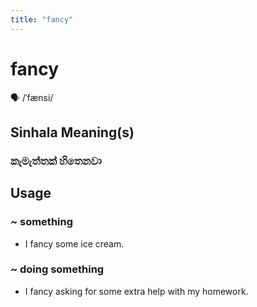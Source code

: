 ```yaml
---
title: "fancy"
---
```


# fancy

🗣️ /ˈfænsi/

## Sinhala Meaning(s)

### කැමැත්තක් හිතෙනවා

## Usage

### ~ something

- I fancy some ice cream.


### ~ doing something

- I fancy asking for some extra help with my homework.

